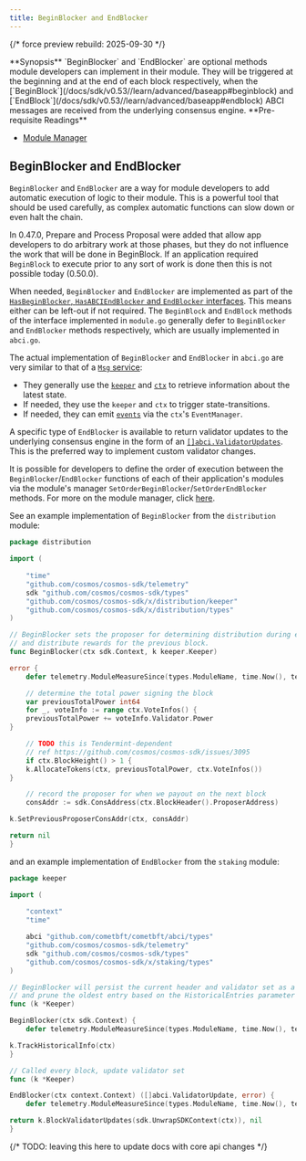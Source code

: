 ```yaml
---
title: BeginBlocker and EndBlocker
---
```

{/* force preview rebuild: 2025-09-30 */}

<Note>
**Synopsis**
`BeginBlocker` and `EndBlocker` are optional methods module developers can implement in their module. They will be triggered at the beginning and at the end of each block respectively, when the [`BeginBlock`](/docs/sdk/v0.53//learn/advanced/baseapp#beginblock) and [`EndBlock`](/docs/sdk/v0.53//learn/advanced/baseapp#endblock) ABCI messages are received from the underlying consensus engine.
</Note>

<Note>
**Pre-requisite Readings**

* [Module Manager](/docs/sdk/v0.53/build/building-modules/docs/sdk/v0.53/build/building-modules/docs/sdk/v0.53/build/building-modules/module-manager)

</Note>

## BeginBlocker and EndBlocker

`BeginBlocker` and `EndBlocker` are a way for module developers to add automatic execution of logic to their module. This is a powerful tool that should be used carefully, as complex automatic functions can slow down or even halt the chain.

In 0.47.0, Prepare and Process Proposal were added that allow app developers to do arbitrary work at those phases, but they do not influence the work that will be done in BeginBlock. If an application required `BeginBlock` to execute prior to any sort of work is done then this is not possible today (0.50.0).

When needed, `BeginBlocker` and `EndBlocker` are implemented as part of the [`HasBeginBlocker`, `HasABCIEndBlocker` and `EndBlocker` interfaces](/docs/sdk/v0.53/build/building-modules/docs/sdk/v0.53/build/building-modules/docs/sdk/v0.53/build/building-modules/module-manager#appmodule). This means either can be left-out if not required. The `BeginBlock` and `EndBlock` methods of the interface implemented in `module.go` generally defer to `BeginBlocker` and `EndBlocker` methods respectively, which are usually implemented in `abci.go`.

The actual implementation of `BeginBlocker` and `EndBlocker` in `abci.go` are very similar to that of a [`Msg` service](/docs/sdk/v0.53/build/building-modules/msg-services):

* They generally use the [`keeper`](/docs/sdk/v0.53/build/building-modules/keeper) and [`ctx`](/docs/sdk/v0.53//learn/advanced/context) to retrieve information about the latest state.
* If needed, they use the `keeper` and `ctx` to trigger state-transitions.
* If needed, they can emit [`events`](/docs/sdk/v0.53//learn/advanced/events) via the `ctx`'s `EventManager`.

A specific type of `EndBlocker` is available to return validator updates to the underlying consensus engine in the form of an [`[]abci.ValidatorUpdates`](https://docs.cometbft.com/v0.37/spec/abci/abci++_methods#endblock). This is the preferred way to implement custom validator changes.

It is possible for developers to define the order of execution between the `BeginBlocker`/`EndBlocker` functions of each of their application's modules via the module's manager `SetOrderBeginBlocker`/`SetOrderEndBlocker` methods. For more on the module manager, click [here](/docs/sdk/v0.53/build/building-modules/docs/sdk/v0.53/build/building-modules/docs/sdk/v0.53/build/building-modules/module-manager).

See an example implementation of `BeginBlocker` from the `distribution` module:

```go expandable
package distribution

import (
    
	"time"
    "github.com/cosmos/cosmos-sdk/telemetry"
	sdk "github.com/cosmos/cosmos-sdk/types"
    "github.com/cosmos/cosmos-sdk/x/distribution/keeper"
    "github.com/cosmos/cosmos-sdk/x/distribution/types"
)

// BeginBlocker sets the proposer for determining distribution during endblock
// and distribute rewards for the previous block.
func BeginBlocker(ctx sdk.Context, k keeper.Keeper)

error {
    defer telemetry.ModuleMeasureSince(types.ModuleName, time.Now(), telemetry.MetricKeyBeginBlocker)

	// determine the total power signing the block
	var previousTotalPower int64
    for _, voteInfo := range ctx.VoteInfos() {
    previousTotalPower += voteInfo.Validator.Power
}

	// TODO this is Tendermint-dependent
	// ref https://github.com/cosmos/cosmos-sdk/issues/3095
    if ctx.BlockHeight() > 1 {
    k.AllocateTokens(ctx, previousTotalPower, ctx.VoteInfos())
}

	// record the proposer for when we payout on the next block
    consAddr := sdk.ConsAddress(ctx.BlockHeader().ProposerAddress)

k.SetPreviousProposerConsAddr(ctx, consAddr)

return nil
}
```

and an example implementation of `EndBlocker` from the `staking` module:

```go expandable
package keeper

import (
    
	"context"
    "time"

	abci "github.com/cometbft/cometbft/abci/types"
    "github.com/cosmos/cosmos-sdk/telemetry"
	sdk "github.com/cosmos/cosmos-sdk/types"
    "github.com/cosmos/cosmos-sdk/x/staking/types"
)

// BeginBlocker will persist the current header and validator set as a historical entry
// and prune the oldest entry based on the HistoricalEntries parameter
func (k *Keeper)

BeginBlocker(ctx sdk.Context) {
    defer telemetry.ModuleMeasureSince(types.ModuleName, time.Now(), telemetry.MetricKeyBeginBlocker)

k.TrackHistoricalInfo(ctx)
}

// Called every block, update validator set
func (k *Keeper)

EndBlocker(ctx context.Context) ([]abci.ValidatorUpdate, error) {
    defer telemetry.ModuleMeasureSince(types.ModuleName, time.Now(), telemetry.MetricKeyEndBlocker)

return k.BlockValidatorUpdates(sdk.UnwrapSDKContext(ctx)), nil
}
```

{/* TODO: leaving this here to update docs with core api changes */}

